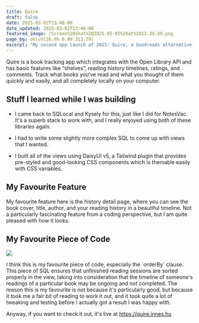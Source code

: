 ```yaml
---
title: Quire
draft: false
date: 2025-03-02T13:46:00
date_updated: 2025-03-02T13:46:00
featured_image: /Screen%20Shot%202025-05-05%20at%2013.36.49.png
page_bg: oklch(26.9% 0.09 313.79)
excerpt: "My second app launch of 2025: Quire, a Goodreads alternative with 100% local-first functionality."
---
```


Quire is a book tracking app which integrates with the Open Library API and has basic features like “shelves”, reading history timelines, ratings, and comments. Track what books you’ve read and what you thought of them quickly and easily, and all completely locally on your computer.

## Stuff I learned while I was building

- I came back to SQLocal and Kysely for this, just like I did for NotesVac. It's a superb stack to work with, and I really enjoyed using both of these libraries again.

- I had to write some slightly more complex SQL to come up with views that I wanted.

- I built all of the views using DaisyUI v5, a Tailwind plugin that provides pre-styled and good-looking CSS components which is themable easily with CSS variables.

## My Favourite Feature

My favourite feature here is the history detail page, where you can see the book cover, title, author, and your reading history in a beautiful timeline. Not a particularly fascinating feature from a coding perspective, but I am quite pleased with how it looks.

## My Favourite Piece of Code

![](/carbon%284%29.svg)

I think this is my favourite piece of code, especially the \`orderBy\` clause. This piece of SQL ensures that unfinished reading sessions are sorted properly in the view, taking into consideration that the timeline of someone's readings of a particular book may be ongoing and not completed. The reason this is my favourite is not because it's particularly good, but because it took me a fair bit of reading to work it out, and it took quite a lot of tweaking and testing before I actually got a result I was happy with.

Anyway, if you want to check it out, it's live at https://quire.innes.hu
